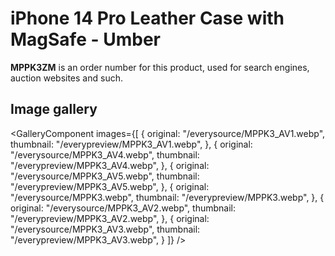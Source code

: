 
# iPhone 14 Pro Leather Case with MagSafe - Umber

<Callout type='info' emoji='👉🏻'>**MPPK3ZM** is an order number for this product, used for search engines, auction websites and such.</Callout>

## Image gallery

<GalleryComponent
    images={[
      {
        original: "/everysource/MPPK3_AV1.webp",
        thumbnail: "/everypreview/MPPK3_AV1.webp",
      },
      {
        original: "/everysource/MPPK3_AV4.webp",
        thumbnail: "/everypreview/MPPK3_AV4.webp",
      },
      {
        original: "/everysource/MPPK3_AV5.webp",
        thumbnail: "/everypreview/MPPK3_AV5.webp",
      },
      {
        original: "/everysource/MPPK3.webp",
        thumbnail: "/everypreview/MPPK3.webp",
      },
      {
        original: "/everysource/MPPK3_AV2.webp",
        thumbnail: "/everypreview/MPPK3_AV2.webp",
      },
      {
        original: "/everysource/MPPK3_AV3.webp",
        thumbnail: "/everypreview/MPPK3_AV3.webp",
      }
    ]}
  />
